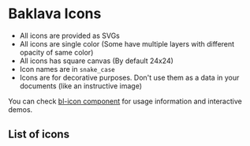 
<Meta of={IconListStories} title="Icons"  />

# Baklava Icons

- All icons are provided as SVGs
- All icons are single color (Some have multiple layers with different opacity of same color)
- All icons has square canvas (By default 24x24)
- Icon names are in `snake_case`
- Icons are for decorative purposes. Don't use them as a data in your documents (like an instructive image)

You can check [bl-icon component](https://baklava.design/?path=/docs/components-icon--documentation) for usage information and interactive demos.

## List of icons

<IconList />
